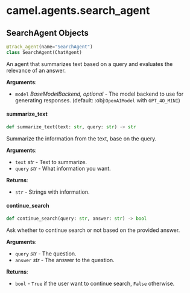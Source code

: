 <a id="camel.agents.search_agent"></a>

# camel.agents.search\_agent

<a id="camel.agents.search_agent.SearchAgent"></a>

## SearchAgent Objects

```python
@track_agent(name="SearchAgent")
class SearchAgent(ChatAgent)
```

An agent that summarizes text based on a query and evaluates the
relevance of an answer.

**Arguments**:

- `model` _BaseModelBackend, optional_ - The model backend to use for
  generating responses. (default: :obj:`OpenAIModel` with
  `GPT_4O_MINI`)

<a id="camel.agents.search_agent.SearchAgent.summarize_text"></a>

#### summarize\_text

```python
def summarize_text(text: str, query: str) -> str
```

Summarize the information from the text, base on the query.

**Arguments**:

- `text` _str_ - Text to summarize.
- `query` _str_ - What information you want.
  

**Returns**:

- `str` - Strings with information.

<a id="camel.agents.search_agent.SearchAgent.continue_search"></a>

#### continue\_search

```python
def continue_search(query: str, answer: str) -> bool
```

Ask whether to continue search or not based on the provided answer.

**Arguments**:

- `query` _str_ - The question.
- `answer` _str_ - The answer to the question.
  

**Returns**:

- `bool` - `True` if the user want to continue search, `False`
  otherwise.

